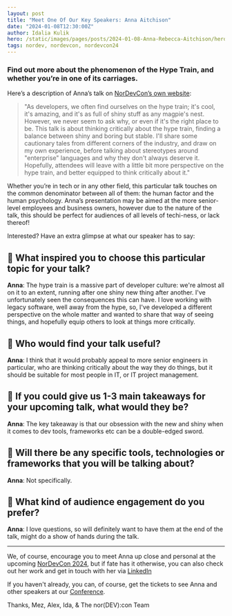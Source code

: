 ```yaml
---
layout: post
title: "Meet One Of Our Key Speakers: Anna Aitchison"
date: "2024-01-08T12:30:00Z"
author: Idalia Kulik
hero: /static/images/pages/posts/2024-01-08-Anna-Rebecca-Aitchison/hero.png
tags: nordev, nordevcon, nordevcon24
---
```


### Find out more about the phenomenon of the Hype Train, and whether you’re in one of its carriages.

Here’s a description of Anna’s talk on [NorDevCon’s own website](https://nordevcon.com):

> "As developers, we often find ourselves on the hype train; it's cool, it's amazing, and it's as full of shiny stuff as any magpie's nest. However, we never seem to ask why, or even if it's the right place to be. This talk is about thinking critically about the hype train, finding a balance between shiny and boring but stable. I'll share some cautionary tales from different corners of the industry, and draw on my own experience, before talking about stereotypes around "enterprise" languages and why they don't always deserve it. Hopefully, attendees will leave with a little bit more perspective on the hype train, and better equipped to think critically about it."

Whether you’re in tech or in any other field, this particular talk touches on the common denominator between all of them: the human factor and the human psychology. Anna’s presentation may be aimed at the more senior-level employees and business owners, however due to the nature of the talk, this should be perfect for audiences of all levels of techi-ness, or lack thereof!

Interested? Have an extra glimpse at what our speaker has to say:

## 🚂 What inspired you to choose this particular topic for your talk?

**Anna**: The hype train is a massive part of developer culture: we're almost all on it to an extent,  running after one shiny new thing after another. I've unfortunately seen the consequences this can have. I love working with legacy software, well away from the hype, so, I've developed a different perspective on the whole matter and wanted to share that way of seeing things, and hopefully equip others to look at things more critically.

## 🚂 Who would find your talk useful?

**Anna**: I think that it would probably appeal to more senior engineers in particular, who are thinking critically about the way they do things, but it should be suitable for most people in IT, or IT project management.

## 🚂 If you could give us 1-3 main takeaways for your upcoming talk, what would they be?

**Anna**: The key takeaway is that our obsession with the new and shiny when it comes to dev tools, frameworks etc can be a double-edged sword.

## 🚂 Will there be any specific tools, technologies or frameworks that you will be talking about?

**Anna**: Not specifically.

## 🚂 What kind of audience engagement do you prefer?

**Anna**: I love questions, so will definitely want to have them at the end of the talk, might do a show of hands during the talk.

---

We, of course, encourage you to meet Anna up close and personal at the upcoming [NorDevCon 2024](https://ti.to/norfolkdevelopers/nordevcon-24), but if fate has it otherwise, you can also check out her work and get in touch with her via [LinkedIn](https://www.linkedin.com/in/anna-aitchison)

If you haven't already, you can, of course, get the tickets to see Anna and other speakers at our [Conference](https://tito/norfolkdevelopers/nordevcon-24).

Thanks,
Mez, Alex, Ida, & The nor(DEV):con Team
